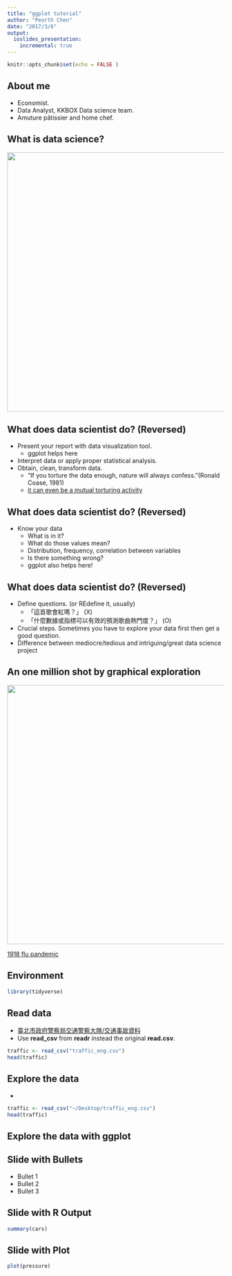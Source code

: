 ```yaml
---
title: "ggplot tutorial"
author: "Peorth Chen"
date: "2017/3/6"
output:
  ioslides_presentation:
    incremental: true
---
```


```r
knitr::opts_chunk$set(echo = FALSE )

```

## About me

- Economist.
- Data Analyst, KKBOX Data science team.
- Amuture pâtissier and home chef.
 

## What is data science?
<img src="datascience_venn.png" width="600"  />


## What does data scientist do? (Reversed)

- Present your report with data visualization tool.
    + ggplot helps here
- Interpret data or apply proper statistical analysis. 
- Obtain, clean, transform data. 
    + "If you torture the data enough, nature will always confess."(Ronald Coase, 1981)
    + [it can even be a mutual torturing activity](https://www.r-bloggers.com/a-glimpse-into-the-daily-life-of-a-data-scientist/)

## What does data scientist do? (Reversed)

- Know your data
    + What is in it?
    + What do those values mean?
    + Distribution, frequency, correlation between variables
    + Is there something wrong?
    + ggplot also helps here!

## What does data scientist do? (Reversed) 
- Define questions. (or REdefine it, usually) 
    + 「這首歌會紅嗎？」 (X)
    + 「什麼數據或指標可以有效的預測歌曲熱門度？」 (O)
    
- Crucial steps. Sometimes you have to explore your data first then get a good question.
- Difference between mediocre/tedious and intriguing/great data science project


## An one million shot by graphical exploration

<img src="influenza.png" width="600"  />

[1918 flu pandemic](http://www.birdflubook.org/resources/brainerd1.pdf)


## Environment
```r
library(tidyverse)
```

## Read data {.build}
- [臺北市政府警察局交通警察大隊/交通事故資料](http://data.taipei/opendata/datalist/datasetMeta?oid=2f238b4f-1b27-4085-93e9-d684ef0e2735)
- Use **read_csv** from **readr** instead the original **read.csv**.
```r
traffic <- read_csv("traffic_eng.csv")
head(traffic)
```

## Explore the data 

- 
```r
traffic <- read_csv("~/Desktop/traffic_eng.csv")
head(traffic)
```



## Explore the data with ggplot


## Slide with Bullets

- Bullet 1
- Bullet 2
- Bullet 3

## Slide with R Output

```r
summary(cars)
```

## Slide with Plot

```r
plot(pressure)
```

